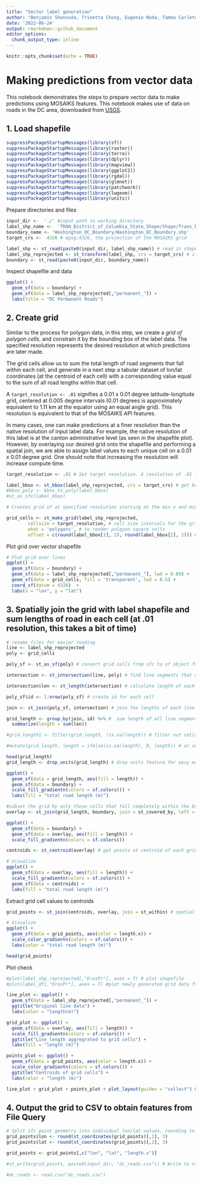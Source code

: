 ```yaml
---
title: "Vector label generation"
author: "Benjamin Shenouda, Trinetta Chong, Eugenio Noda, Tamma Carleton"
date: '2022-06-24'
output: rmarkdown::github_document
editor_options:
  chunk_output_type: inline
---
```


```r
knitr::opts_chunk$set(echo = TRUE)
```

# Making predictions from vector data

This notebook demonstrates the steps to prepare vector data to make predictions using MOSAIKS features. This notebook makes use of data on roads in the DC area, downloaded from [USGS](https://prd-tnm.s3.amazonaws.com/index.html?prefix=StagedProducts/Tran/Shape/).

## 1. Load shapefile

```r

suppressPackageStartupMessages(library(sf))
suppressPackageStartupMessages(library(raster))
suppressPackageStartupMessages(library(terra))
suppressPackageStartupMessages(library(dplyr))
suppressPackageStartupMessages(library(mapview))
suppressPackageStartupMessages(library(ggplot2))
suppressPackageStartupMessages(library(rgdal))
suppressPackageStartupMessages(library(glmnet))
suppressPackageStartupMessages(library(patchwork))
suppressPackageStartupMessages(library(lwgeom))
suppressPackageStartupMessages(library(units))


```

Prepare directories and files

```r

input_dir <-  './' #input path to working directory
label_shp_name <-  'TRAN_District_of_Columbia_State_Shape/Shape/Trans_RoadSegment.shp'
boundary_name <- 'Washington_DC_Boundary/Washington_DC_Boundary.shp'
target_crs <-  4326 # epsg:4326, the projection of the MOSAIKS grid

label_shp <- st_read(paste0(input_dir, label_shp_name)) # read in shapefile using sf package
label_shp_reprojected <- st_transform(label_shp, crs = target_crs) # if needed, reproject shapefile to epsg:4326
boundary <- st_read(paste0(input_dir, boundary_name))
```

Inspect shapefile and data

```r
ggplot() +
  geom_sf(data = boundary) +
  geom_sf(data = label_shp_reprojected[,"permanent_"]) +
  labs(title = "DC Permanent Roads")
```

## 2. Create grid

Similar to the process for polygon data, in this step, we create a *grid of polygon cells*, and constrain it by the bounding box of the label data. The specified resolution represents the desired resolution at which predictions are later made.

The grid cells allow us to sum the total length of road segments that fall within each cell, and generate in a next step a tabular dataset of lon/lat coordinates (at the centroid of each cell) with a corresponding value equal to the sum of all road lengths within that cell.

A `target_resolution <- .01` signifies a 0.01 x 0.01 degree latitude-longitude grid, centered at 0.005 degree intervals (0.01 degrees is approximately equivalent to 1.11 km at the equator using an equal angle grid). This resolution is equivalent to that of the MOSAIKS API features. 

In many cases, one can make predictions at a finer resolution than the native resolution of input label data. For example, the native resolution of this label is at the canton administrative level (as seen in the shapefile plot). However, by overlaying our desired grid onto the shapefile and performing a spatial join, we are able to assign label values to each unique cell on a 0.01 x 0.01 degree grid. One should note that increasing the resolution will increase compute time.

```r

target_resolution <- .01 # Set target resolution. A resolution of .01 is equal to the .01 x .01 dense grid of the MOSAIKS API.

label_bbox <- st_bbox(label_shp_reprojected, crs = target_crs) # get bounding box of shapefile
#bbox_poly <- bbox_to_poly(label_bbox)
#st_as_sfc(label_bbox)

# Creates grid of at specified resolution starting at the min x and min y coordinates of the label bounding box

grid_cells <- st_make_grid(label_shp_reprojected, 
        cellsize = target_resolution, # cell size intervals for the grid, can be modified for higher or lower resolution -> .01 is equal to the MOSAIKS dense grid
        what = 'polygons', # to render polgyon square cells
        offset = c(round(label_bbox[1], 2), round(label_bbox[2], 2))) # starting at the min x and y of the bbox rounded to 3 digit precision of the MOSAIKS grid

```

Plot grid over vector shapefile

```r
# Plot grid over lines
ggplot() +
  geom_sf(data = boundary) +
  geom_sf(data = label_shp_reprojected[,"permanent_"], lwd = 0.09) +
  geom_sf(data = grid_cells, fill = 'transparent', lwd = 0.5) +
  coord_sf(datum = 4326)  +
  labs(x = "lon", y = "lat")

```

## 3. Spatially join the grid with label shapefile and sum lengths of road in each cell (at .01 resolution, this takes a bit of time)

```r
# rename files for easier reading
line <- label_shp_reprojected
poly <- grid_cells

poly_sf <- st_as_sf(poly) # convert grid cells from sfc to sf object for manipulation

intersection <- st_intersection(line, poly) # find line segments that correspond to each grid cell (takes time)

intersection$len <- st_length(intersection) # calculate length of each line segment in each cell

poly_sf$id <- 1:nrow(poly_sf) # create id for each cell

join <- st_join(poly_sf, intersection) # join the lengths of each line segment to its corresponding polygon

grid_length <- group_by(join, id) %>% #  sum length of all line segments in each cell by cell id
  summarize(length = sum(len))

#grid_length1 <- filter(grid_length, !is.na(length)) # filter out cells without line segments

#mutate(grid_length, length = ifelse(is.na(length), 0, length)) # or set length to 0 for cells without lines
```


```r
head(grid_length)
grid_length <- drop_units(grid_length) # drop units feature for easy manipulation. Length is in meters

ggplot() +
  geom_sf(data = grid_length, aes(fill = length)) +
  geom_sf(data = boundary) +
  scale_fill_gradientn(colors = sf.colors()) +
  labs(fill = "total road length (m)")
```


```r
#subset the grid by only those cells that fall completely within the boundary to avoid edge effects
overlay <- st_join(grid_length, boundary, join = st_covered_by, left = FALSE)

ggplot() +
  geom_sf(data = boundary) +
  geom_sf(data = overlay, aes(fill = length)) +
  scale_fill_gradientn(colors = sf.colors())


```


```r
centroids <- st_centroid(overlay) # get points at centroid of each grid cell

# Visualize
ggplot() +
  geom_sf(data = overlay, aes(fill = length)) +
  scale_fill_gradientn(colors = sf.colors()) + 
  geom_sf(data = centroids) +
  labs(fill = "total road length (m)")
```

Extract grid cell values to centroids
```r
grid_points <- st_join(centroids, overlay, join = st_within) # spatial join

# Visualize
ggplot() +
  geom_sf(data = grid_points, aes(color = length.x)) +
  scale_color_gradientn(colors = sf.colors()) +
  labs(color = "total road length (m)")

head(grid_points)
```

############
Plot check

```r
#plot(label_shp_reprojected[,"ErosPr"], axes = T) # plot shapefile
#plot(label_df[,"ErosPr"], axes = T) #plot newly generated grid data frame

line_plot <- ggplot() +
  geom_sf(data = label_shp_reprojected[,"permanent_"]) +
  ggtitle("Original line data") +
  labs(color = "length(m)")

grid_plot <- ggplot() +
  geom_sf(data = overlay, aes(fill = length)) +
  scale_fill_gradientn(colors = sf.colors()) +
  ggtitle("Line length aggregrated to grid cells") +
  labs(fill = "length (m)")

points_plot <- ggplot() +
  geom_sf(data = grid_points, aes(color = length.x)) +
  scale_color_gradientn(colors = sf.colors()) +
  ggtitle("Centroids of grid cells") +
  labs(color = "length (m)")

line_plot + grid_plot + points_plot + plot_layout(guides = "collect") & theme(legend.position = 'bottom')
```

## 4. Output the grid to CSV to obtain features from File Query

```r
# Split sfc point geometry into individual lon/lat values, rounding to precision of MOSAIKS grid for merging
grid_points$lon <- round(st_coordinates(grid_points)[,1], 3)
grid_points$lat <- round(st_coordinates(grid_points)[,2], 3)

grid_points <- grid_points[,c("lon", "lat", "length.x")]

#st_write(grid_points, paste0(input_dir, "dc_roads.csv")) # Write to csv - sfc point geomtery is automatically dropped. Results in 3 columns of label value, longitude, and latitude

#dc_roads <- read.csv("dc_roads.csv")
```

